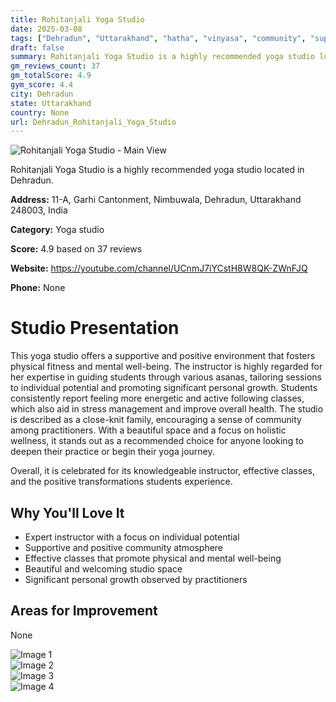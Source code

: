 ```yaml
---
title: Rohitanjali Yoga Studio
date: 2025-03-08
tags: ["Dehradun", "Uttarakhand", "hatha", "vinyasa", "community", "supportive", "Dehradun"]  
draft: false
summary: Rohitanjali Yoga Studio is a highly recommended yoga studio located in Dehradun.
gm_reviews_count: 37
gm_totalScore: 4.9
gym_score: 4.4
city: Dehradun
state: Uttarakhand
country: None
url: Dehradun_Rohitanjali_Yoga_Studio
---
```


<div className="aspect-[16/9] relative my-8">
  <img 
    src="https://lh5.googleusercontent.com/p/AF1QipMZuZE6xVy3EJR30SO7Zg8lM_JVPn9XD4Fk5U6G=w1920-h1080-k-no"
    alt="Rohitanjali Yoga Studio - Main View"
    className="object-cover absolute inset-0 w-full h-full rounded-lg"
  />
</div>

Rohitanjali Yoga Studio is a highly recommended yoga studio located in Dehradun.

**Address:** 11-A, Garhi Cantonment, Nimbuwala, Dehradun, Uttarakhand 248003, India

**Category:** Yoga studio

**Score:** 4.9 based on 37 reviews

**Website:** https://youtube.com/channel/UCnmJ7iYCstH8W8QK-ZWnFJQ

**Phone:** None

# Studio Presentation

This yoga studio offers a supportive and positive environment that fosters physical fitness and mental well-being. The instructor is highly regarded for her expertise in guiding students through various asanas, tailoring sessions to individual potential and promoting significant personal growth. Students consistently report feeling more energetic and active following classes, which also aid in stress management and improve overall health. The studio is described as a close-knit family, encouraging a sense of community among practitioners. With a beautiful space and a focus on holistic wellness, it stands out as a recommended choice for anyone looking to deepen their practice or begin their yoga journey.

Overall, it is celebrated for its knowledgeable instructor, effective classes, and the positive transformations students experience.

## Why You'll Love It

- Expert instructor with a focus on individual potential
- Supportive and positive community atmosphere
- Effective classes that promote physical and mental well-being
- Beautiful and welcoming studio space
- Significant personal growth observed by practitioners

## Areas for Improvement

None

<div className="grid grid-cols-1 xl:grid-cols-2 gap-4 my-8">
<div className="aspect-[4/3] relative"><img src="https://lh3.googleusercontent.com/p/AF1QipMmxwN77Cpnpzr-YaHjlbRKuC_4Q1-nlWyP5xQP=w1920-h1080-k-no" alt="Image 1" className="object-cover absolute inset-0 w-full h-full rounded-lg" /></div>
<div className="aspect-[4/3] relative"><img src="https://lh5.googleusercontent.com/p/AF1QipN9po4FTOdRPozvI2QhNMv-d3yGpPNq6_QnR6MU=w1920-h1080-k-no" alt="Image 2" className="object-cover absolute inset-0 w-full h-full rounded-lg" /></div>
<div className="aspect-[4/3] relative"><img src="https://lh5.googleusercontent.com/p/AF1QipMgWIwNuKBVzUdY_uuYj7Z44gLNDNB3vI1Qw4xd=w1920-h1080-k-no" alt="Image 3" className="object-cover absolute inset-0 w-full h-full rounded-lg" /></div>
<div className="aspect-[4/3] relative"><img src="https://lh5.googleusercontent.com/p/AF1QipMP3Zb6fZacaBgnfejoogChgFKTAyDq52_21LPE=w1920-h1080-k-no" alt="Image 4" className="object-cover absolute inset-0 w-full h-full rounded-lg" /></div>
</div>